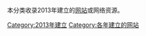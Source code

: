 本分类收录2013年建立的[[网站|网站]]或网络资源。
{{cat topic in year| topic=建立的网站| year=2013}}

[[Category:2013年建立|Category:2013年建立]]
[[Category:各年建立的网站|Category:各年建立的网站]]